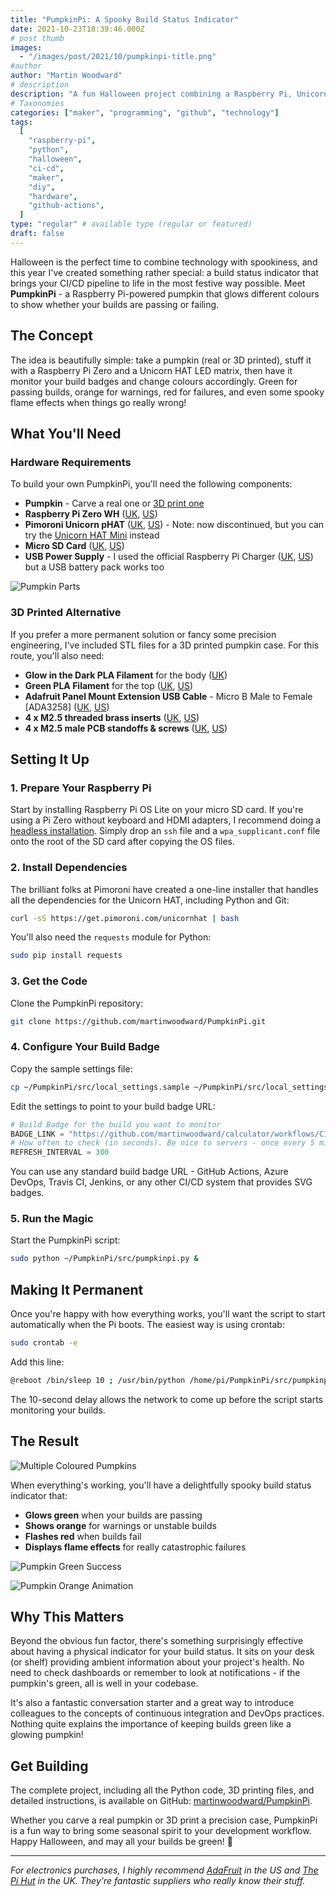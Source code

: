 ```yaml
---
title: "PumpkinPi: A Spooky Build Status Indicator"
date: 2021-10-23T18:39:46.000Z
# post thumb
images:
  - "/images/post/2021/10/pumpkinpi-title.png"
#author
author: "Martin Woodward"
# description
description: "A fun Halloween project combining a Raspberry Pi, Unicorn HAT, and a pumpkin to create a spooky build status indicator that glows different colours based on your CI/CD pipeline status."
# Taxonomies
categories: ["maker", "programming", "github", "technology"]
tags:
  [
    "raspberry-pi",
    "python",
    "halloween",
    "ci-cd",
    "maker",
    "diy",
    "hardware",
    "github-actions",
  ]
type: "regular" # available type (regular or featured)
draft: false
---
```



Halloween is the perfect time to combine technology with spookiness, and this year I've created something rather special: a build status indicator that brings your CI/CD pipeline to life in the most festive way possible. Meet **PumpkinPi** - a Raspberry Pi-powered pumpkin that glows different colours to show whether your builds are passing or failing.

<Youtube
  client:load
  id="4i2JAVgHE-w"
  title="PumpkinPi Build Status Indicator"
/>

## The Concept

The idea is beautifully simple: take a pumpkin (real or 3D printed), stuff it with a Raspberry Pi Zero and a Unicorn HAT LED matrix, then have it monitor your build badges and change colours accordingly. Green for passing builds, orange for warnings, red for failures, and even some spooky flame effects when things go really wrong!

## What You'll Need

### Hardware Requirements

To build your own PumpkinPi, you'll need the following components:

- **Pumpkin** - Carve a real one or [3D print one](#3d-printed-alternative)
- **Raspberry Pi Zero WH** ([UK](https://amzn.to/33rmXEc), [US](https://amzn.to/3lcQLul))
- **Pimoroni Unicorn pHAT** ([UK](https://amzn.to/3l8rPnR), [US](https://amzn.to/30wEWaG)) - Note: now discontinued, but you can try the [Unicorn HAT Mini](https://shop.pimoroni.com/products/unicorn-hat-mini) instead
- **Micro SD Card** ([UK](https://amzn.to/2SoRagP), [US](https://amzn.to/2GeMWWT))
- **USB Power Supply** - I used the official Raspberry Pi Charger ([UK](https://amzn.to/33qvreN), [US](https://amzn.to/36yKkh4)) but a USB battery pack works too

![Pumpkin Parts](/images/post/2021/10/pumpkin-parts.jpg)

### 3D Printed Alternative

If you prefer a more permanent solution or fancy some precision engineering, I've included STL files for a 3D printed pumpkin case. For this route, you'll also need:

- **Glow in the Dark PLA Filament** for the body ([UK](https://amzn.to/2SmQzwj))
- **Green PLA Filament** for the top ([UK](https://amzn.to/2GeMlo7), [US](https://amzn.to/30vuAHX))
- **Adafruit Panel Mount Extension USB Cable** - Micro B Male to Female [ADA3258] ([UK](https://amzn.to/3irYgf9), [US](https://amzn.to/34pR51V))
- **4 x M2.5 threaded brass inserts** ([UK](https://amzn.to/3ixudCK), [US](https://amzn.to/33rnYw0))
- **4 x M2.5 male PCB standoffs & screws** ([UK](https://amzn.to/3cYGkYE), [US](https://amzn.to/3l8VDk8))

## Setting It Up

### 1. Prepare Your Raspberry Pi

Start by installing Raspberry Pi OS Lite on your micro SD card. If you're using a Pi Zero without keyboard and HDMI adapters, I recommend doing a [headless installation](https://www.raspberrypi.org/documentation/configuration/wireless/headless.md). Simply drop an `ssh` file and a `wpa_supplicant.conf` file onto the root of the SD card after copying the OS files.

### 2. Install Dependencies

The brilliant folks at Pimoroni have created a one-line installer that handles all the dependencies for the Unicorn HAT, including Python and Git:

```bash
curl -sS https://get.pimoroni.com/unicornhat | bash
```

You'll also need the `requests` module for Python:

```bash
sudo pip install requests
```

### 3. Get the Code

Clone the PumpkinPi repository:

```bash
git clone https://github.com/martinwoodward/PumpkinPi.git
```

### 4. Configure Your Build Badge

Copy the sample settings file:

```bash
cp ~/PumpkinPi/src/local_settings.sample ~/PumpkinPi/src/local_settings.py
```

Edit the settings to point to your build badge URL:

```python
# Build Badge for the build you want to monitor
BADGE_LINK = "https://github.com/martinwoodward/calculator/workflows/CI/badge.svg?branch=main"
# How often to check (in seconds). Be nice to servers - once every 5 minutes is plenty.
REFRESH_INTERVAL = 300
```

You can use any standard build badge URL - GitHub Actions, Azure DevOps, Travis CI, Jenkins, or any other CI/CD system that provides SVG badges.

### 5. Run the Magic

Start the PumpkinPi script:

```bash
sudo python ~/PumpkinPi/src/pumpkinpi.py &
```

## Making It Permanent

Once you're happy with how everything works, you'll want the script to start automatically when the Pi boots. The easiest way is using crontab:

```bash
sudo crontab -e
```

Add this line:

```bash
@reboot /bin/sleep 10 ; /usr/bin/python /home/pi/PumpkinPi/src/pumpkinpi.py &
```

The 10-second delay allows the network to come up before the script starts monitoring your builds.

## The Result

![Multiple Coloured Pumpkins](/images/post/2021/10/multi-coloured-pumpkins.jpg)

When everything's working, you'll have a delightfully spooky build status indicator that:

- **Glows green** when your builds are passing
- **Shows orange** for warnings or unstable builds
- **Flashes red** when builds fail
- **Displays flame effects** for really catastrophic failures

![Pumpkin Green Success](/images/post/2021/10/pumpkin-green.jpg)

![Pumpkin Orange Animation](/images/post/2021/10/pumpkin-orange.gif)

## Why This Matters

Beyond the obvious fun factor, there's something surprisingly effective about having a physical indicator for your build status. It sits on your desk (or shelf) providing ambient information about your project's health. No need to check dashboards or remember to look at notifications - if the pumpkin's green, all is well in your codebase.

It's also a fantastic conversation starter and a great way to introduce colleagues to the concepts of continuous integration and DevOps practices. Nothing quite explains the importance of keeping builds green like a glowing pumpkin!

## Get Building

The complete project, including all the Python code, 3D printing files, and detailed instructions, is available on GitHub: [martinwoodward/PumpkinPi](https://github.com/martinwoodward/PumpkinPi).

Whether you carve a real pumpkin or 3D print a precision case, PumpkinPi is a fun way to bring some seasonal spirit to your development workflow. Happy Halloween, and may all your builds be green! 🎃

---

_For electronics purchases, I highly recommend [AdaFruit](https://www.adafruit.com/) in the US and [The Pi Hut](https://thepihut.com/) in the UK. They're fantastic suppliers who really know their stuff._
